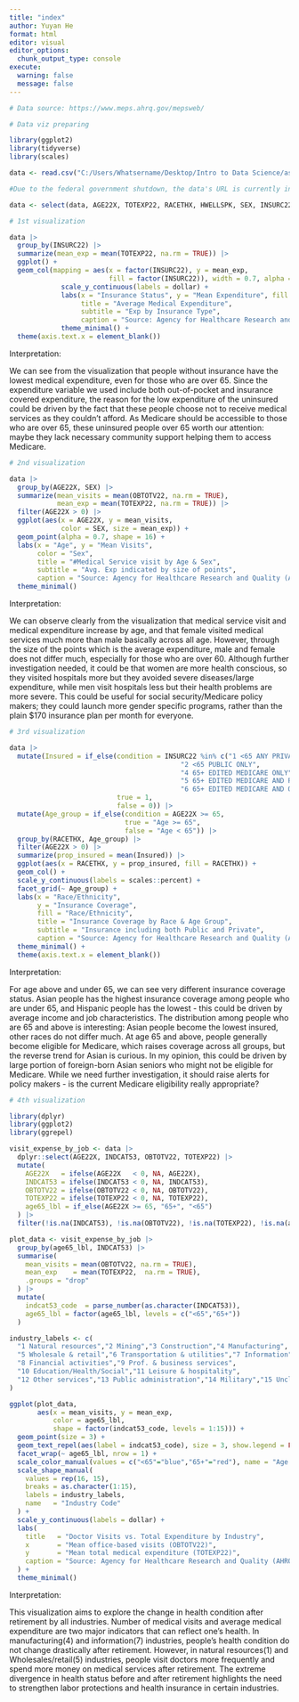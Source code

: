 ```yaml
---
title: "index"
author: Yuyan He
format: html
editor: visual
editor_options: 
  chunk_output_type: console
execute:
  warning: false
  message: false
---
```


```r
# Data source: https://www.meps.ahrq.gov/mepsweb/

# Data viz preparing

library(ggplot2)
library(tidyverse)
library(scales)

data <- read.csv("C:/Users/Whatsername/Desktop/Intro to Data Science/assignment04/MEPS2022.csv")

#Due to the federal government shutdown, the data's URL is currently inaccessible. So, we set up totally identical folder paths on our respective PCs to allow the code to load the same csv file. (Qingfeng Yu, Oct 5)

data <- select(data, AGE22X, TOTEXP22, RACETHX, HWELLSPK, SEX, INSURC22, OBTOTV22, ERTOT22, INDCAT53)
```

```r
# 1st visualization

data |>
  group_by(INSURC22) |>
  summarize(mean_exp = mean(TOTEXP22, na.rm = TRUE)) |>
  ggplot() +
  geom_col(mapping = aes(x = factor(INSURC22), y = mean_exp, 
                         fill = factor(INSURC22)), width = 0.7, alpha = 0.8) +
             scale_y_continuous(labels = dollar) + 
             labs(x = "Insurance Status", y = "Mean Expenditure", fill = "Insurance", 
                  title = "Average Medical Expenditure", 
                  subtitle = "Exp by Insurance Type", 
                  caption = "Source: Agency for Healthcare Research and Quality (AHRQ), Medical Expenditure Panel Survey") + 
             theme_minimal() + 
  theme(axis.text.x = element_blank())

```

Interpretation:

We can see from the visualization that people without insurance have the lowest medical expenditure, even for those who are over 65. Since the expenditure variable we used include both out-of-pocket and insurance covered expenditure, the reason for the low expenditure of the uninsured could be driven by the fact that these people choose not to receive medical services as they couldn't afford. As Medicare should be accessible to those who are over 65, these uninsured people over 65 worth our attention: maybe they lack necessary community support helping them to access Medicare.

```r
# 2nd visualization

data |>
  group_by(AGE22X, SEX) |>
  summarize(mean_visits = mean(OBTOTV22, na.rm = TRUE), 
            mean_exp = mean(TOTEXP22, na.rm = TRUE)) |>
  filter(AGE22X > 0) |>
  ggplot(aes(x = AGE22X, y = mean_visits, 
             color = SEX, size = mean_exp)) +
  geom_point(alpha = 0.7, shape = 16) +
  labs(x = "Age", y = "Mean Visits", 
       color = "Sex", 
       title = "#Medical Service visit by Age & Sex", 
       subtitle = "Avg. Exp indicated by size of points", 
       caption = "Source: Agency for Healthcare Research and Quality (AHRQ), Medical Expenditure Panel Survey") + 
  theme_minimal()

```

Interpretation:

We can observe clearly from the visualization that medical service visit and medical expenditure increase by age, and that female visited medical services much more than male basically across all age. However, through the size of the points which is the average expenditure, male and female does not differ much, especially for those who are over 60. Although further investigation needed, it could be that women are more health conscious, so they visited hospitals more but they avoided severe diseases/large expenditure, while men visit hospitals less but their health problems are more severe. This could be useful for social security/Medicare policy makers; they could launch more gender specific programs, rather than the plain \$170 insurance plan per month for everyone.

```r
# 3rd visualization

data |>
  mutate(Insured = if_else(condition = INSURC22 %in% c("1 <65 ANY PRIVATE", 
                                           "2 <65 PUBLIC ONLY", 
                                           "4 65+ EDITED MEDICARE ONLY", 
                                           "5 65+ EDITED MEDICARE AND PRIVATE", 
                                           "6 65+ EDITED MEDICARE AND OTH PUB ONLY"), 
                           true = 1, 
                           false = 0)) |>
  mutate(Age_group = if_else(condition = AGE22X >= 65,
                             true = "Age >= 65",
                             false = "Age < 65")) |>
  group_by(RACETHX, Age_group) |>
  filter(AGE22X > 0) |>
  summarize(prop_insured = mean(Insured)) |>
  ggplot(aes(x = RACETHX, y = prop_insured, fill = RACETHX)) +
  geom_col() +
  scale_y_continuous(labels = scales::percent) +
  facet_grid(~ Age_group) +
  labs(x = "Race/Ethnicity", 
       y = "Insurance Coverage", 
       fill = "Race/Ethnicity",
       title = "Insurance Coverage by Race & Age Group", 
       subtitle = "Insurance including both Public and Private", 
       caption = "Source: Agency for Healthcare Research and Quality (AHRQ), Medical Expenditure Panel Survey") +
  theme_minimal() +
  theme(axis.text.x = element_blank())

```

Interpretation:

For age above and under 65, we can see very different insurance coverage status. Asian people has the highest insurance coverage among people who are under 65, and Hispanic people has the lowest - this could be driven by average income and job characteristics. The distribution among people who are 65 and above is interesting: Asian people become the lowest insured, other races do not differ much. At age 65 and above, people generally become eligible for Medicare, which raises coverage across all groups, but the reverse trend for Asian is curious. In my opinion, this could be driven by large portion of foreign-born Asian seniors who might not be eligible for Medicare. While we need further investigation, it should raise alerts for policy makers - is the current Medicare eligibility really appropriate?

```r
# 4th visualization

library(dplyr)
library(ggplot2)
library(ggrepel)

visit_expense_by_job <- data |>
  dplyr::select(AGE22X, INDCAT53, OBTOTV22, TOTEXP22) |>
  mutate(
    AGE22X   = ifelse(AGE22X   < 0, NA, AGE22X),
    INDCAT53 = ifelse(INDCAT53 < 0, NA, INDCAT53),
    OBTOTV22 = ifelse(OBTOTV22 < 0, NA, OBTOTV22),
    TOTEXP22 = ifelse(TOTEXP22 < 0, NA, TOTEXP22),
    age65_lbl = if_else(AGE22X >= 65, "65+", "<65")
  ) |>
  filter(!is.na(INDCAT53), !is.na(OBTOTV22), !is.na(TOTEXP22), !is.na(age65_lbl))

plot_data <- visit_expense_by_job |>
  group_by(age65_lbl, INDCAT53) |>
  summarise(
    mean_visits = mean(OBTOTV22, na.rm = TRUE),
    mean_exp    = mean(TOTEXP22,  na.rm = TRUE),
    .groups = "drop"
  ) |>
  mutate(
    indcat53_code  = parse_number(as.character(INDCAT53)),
    age65_lbl = factor(age65_lbl, levels = c("<65","65+"))
  )

industry_labels <- c(
  "1 Natural resources","2 Mining","3 Construction","4 Manufacturing",
  "5 Wholesale & retail","6 Transportation & utilities","7 Information",
  "8 Financial activities","9 Prof. & business services",
  "10 Education/Health/Social","11 Leisure & hospitality",
  "12 Other services","13 Public administration","14 Military","15 Unclassifiable"
)

ggplot(plot_data,
       aes(x = mean_visits, y = mean_exp,
           color = age65_lbl,
           shape = factor(indcat53_code, levels = 1:15))) +
  geom_point(size = 3) +
  geom_text_repel(aes(label = indcat53_code), size = 3, show.legend = FALSE) +
  facet_wrap(~ age65_lbl, nrow = 1) +
  scale_color_manual(values = c("<65"="blue","65+"="red"), name = "Age Group") +
  scale_shape_manual(
    values = rep(16, 15),
    breaks = as.character(1:15),
    labels = industry_labels,
    name   = "Industry Code"
  ) +
  scale_y_continuous(labels = dollar) +
  labs(
    title   = "Doctor Visits vs. Total Expenditure by Industry",
    x       = "Mean office-based visits (OBTOTV22)",
    y       = "Mean total medical expenditure (TOTEXP22)",
    caption = "Source: Agency for Healthcare Research and Quality (AHRQ), Medical Expenditure Panel Survey"
  ) +
  theme_minimal()

```

Interpretation:

This visualization aims to explore the change in health condition after retirement by all industries. Number of medical visits and average medical expenditure are two major indicators that can reflect one's health. In manufacturing(4) and information(7) industries, people's health condition do not change drastically after retirement. However, in natural resources(1) and Wholesales/retail(5) industries, people visit doctors more frequently and spend more money on medical services after retirement. The extreme divergence in health status before and after retirement highlights the need to strengthen labor protections and health insurance in certain industries. 